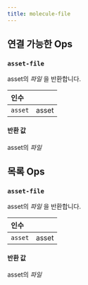 ```yaml
---
title: molecule-file
---
```


## 연결 가능한 Ops
<h3 id="asset-file"><code>asset-file</code></h3>

asset의 _파일_ 을 반환합니다.

| 인수 |  |
| :--- | :--- |
| `asset` | asset |

#### 반환 값
asset의 _파일_


## 목록 Ops
<h3 id="asset-file"><code>asset-file</code></h3>

asset의 _파일_ 을 반환합니다.

| 인수 |  |
| :--- | :--- |
| `asset` | asset |

#### 반환 값
asset의 _파일_
